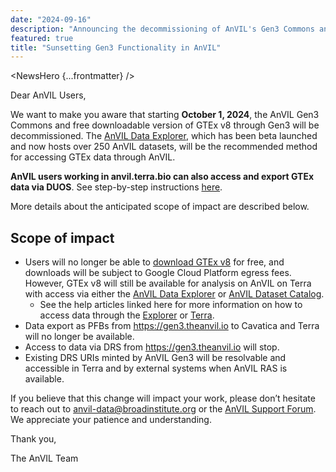 ```yaml
---
date: "2024-09-16"
description: "Announcing the decommissioning of AnVIL's Gen3 Commons and free downloadable access to GTEx v8, effective October 1, 2024. Users are advised to transition to the AnVIL Data Explorer for accessing GTEx datasets and other AnVIL resources."
featured: true
title: "Sunsetting Gen3 Functionality in AnVIL"
---
```


<NewsHero {...frontmatter} />

Dear AnVIL Users,

We want to make you aware that starting **October 1, 2024**, the AnVIL Gen3 Commons and free downloadable version of GTEx v8 through Gen3 will be decommissioned. The [AnVIL Data Explorer]({browserURL}/beta-announcement), which has been beta launched and now hosts over 250 AnVIL datasets, will be the recommended method for accessing GTEx data through AnVIL.      

**AnVIL users working in anvil.terra.bio can also access and export GTEx data via DUOS**. See step-by-step instructions [here](https://support.terra.bio/hc/en-us/articles/30873545719451-How-to-access-GTEx-data-in-Terra). 

More details about the anticipated scope of impact are described below.

## Scope of impact

- Users will no longer be able to [download GTEx v8](/learn/reference/gtex-v8-free-egress-instructions) for free, and downloads will be subject to Google Cloud Platform egress fees. However, GTEx v8 will still be available for analysis on AnVIL on Terra with access via either the [AnVIL Data Explorer]({browserURL}/datasets) or [AnVIL Dataset Catalog]({portalURL}/data/consortia/GTEx/workspaces).
    - See the help articles linked here for more information on how to access data through the [Explorer]({browserURL}/guides) or [Terra](https://support.terra.bio/hc/en-us/articles/4402326091675-Accessing-GTEx-TARGET-TCGA-data).
- Data export as PFBs from https://gen3.theanvil.io to Cavatica and Terra will no longer be available.
- Access to data via DRS from https://gen3.theanvil.io will stop.
- Existing DRS URIs minted by AnVIL Gen3 will be resolvable and accessible in Terra and by external systems when AnVIL RAS is available.

If you believe that this change will impact your work, please don’t hesitate to reach out to [anvil-data@broadinstitute.org](mailto:anvil-data@broadinstitute.org) or the [AnVIL Support Forum]({anvilHelpURL}). We appreciate your patience and understanding.

Thank you,

The AnVIL Team
